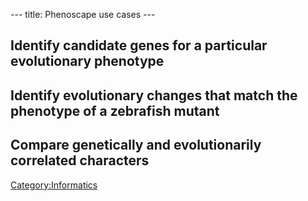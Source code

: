 ---
title: Phenoscape use cases
---

==Identify candidate genes for a particular evolutionary phenotype==

==Identify evolutionary changes that match the phenotype of a zebrafish mutant==

==Compare genetically and evolutionarily correlated characters==

[[Category:Informatics]]